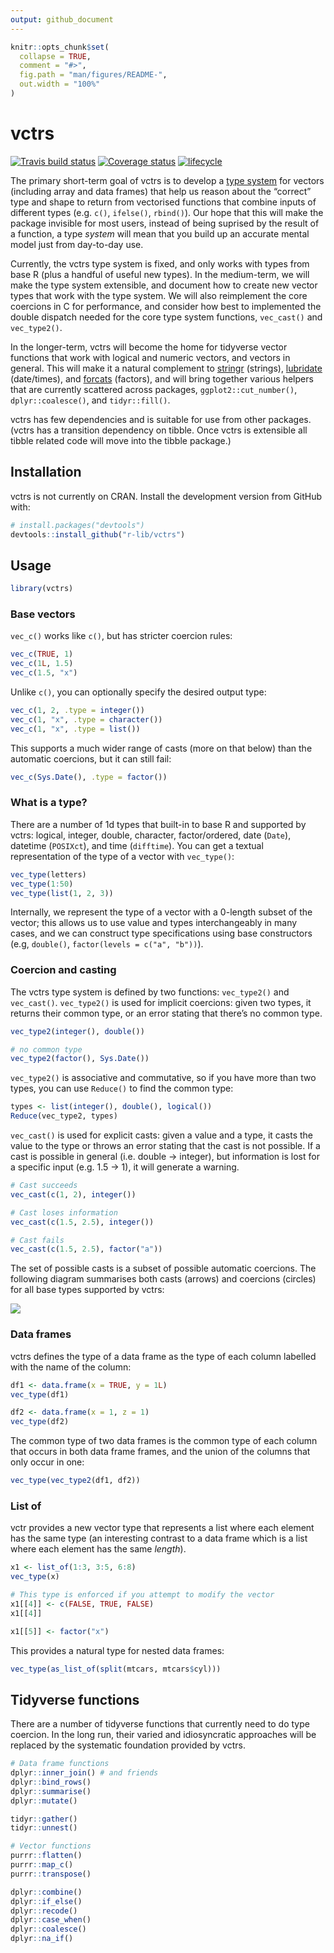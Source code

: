 ```yaml
---
output: github_document
---
```


<!-- README.md is generated from README.Rmd. Please edit that file -->

```r
knitr::opts_chunk$set(
  collapse = TRUE,
  comment = "#>",
  fig.path = "man/figures/README-",
  out.width = "100%"
)
```

# vctrs

[![Travis build status](https://travis-ci.org/r-lib/vctrs.svg?branch=master)](https://travis-ci.org/r-lib/vctrs)
[![Coverage status](https://codecov.io/gh/r-lib/vctrs/branch/master/graph/badge.svg)](https://codecov.io/github/r-lib/vctrs?branch=master)
[![lifecycle](https://img.shields.io/badge/lifecycle-experimental-orange.svg)](https://www.tidyverse.org/lifecycle/#experimental)

The primary short-term goal of vctrs is to develop a [type system](https://en.wikipedia.org/wiki/Type_system) for vectors (including array and data frames) that help us reason about the "correct" type and shape to return from vectorised functions that combine inputs of different types (e.g. `c()`, `ifelse()`, `rbind()`). Our hope that this will make the package invisible for most users, instead of being suprised by the result of a function, a type _system_ will mean that you build up an accurate mental model just from day-to-day use.

Currently, the vctrs type system is fixed, and only works with types from base R (plus a handful of useful new types). In the medium-term, we will make the type system extensible, and document how to create new vector types that work with the type system. We will also reimplement the core coercions in C for performance, and consider how best to implemented the double dispatch needed for the core type system functions, `vec_cast()` and `vec_type2()`.

In the longer-term, vctrs will become the home for tidyverse vector functions that work with logical and numeric vectors, and vectors in general. This will make it a natural complement to [stringr](https://stringr.tidyverse.org) (strings), [lubridate](http://lubridate.tidyverse.org) (date/times), and [forcats](https://forcats.tidyverse.org) (factors), and will bring together various helpers that are currently scattered across packages, `ggplot2::cut_number()`, `dplyr::coalesce()`, and `tidyr::fill()`. 

vctrs has few dependencies and is suitable for use from other packages. (vctrs has a transition dependency on tibble. Once vctrs is extensible all tibble related code will move into the tibble package.)

## Installation

vctrs is not currently on CRAN. Install the development version from GitHub with:

```r
# install.packages("devtools")
devtools::install_github("r-lib/vctrs")
```

## Usage

```r
library(vctrs)
```

### Base vectors

`vec_c()` works like `c()`, but has stricter coercion rules:

```r
vec_c(TRUE, 1)
vec_c(1L, 1.5)
vec_c(1.5, "x")
```

Unlike `c()`, you can optionally specify the desired output type:

```r
vec_c(1, 2, .type = integer())
vec_c(1, "x", .type = character())
vec_c(1, "x", .type = list())
```

This supports a much wider range of casts (more on that below) than the automatic coercions, but it can still fail:

```r
vec_c(Sys.Date(), .type = factor())
```

### What is a type?

There are a number of 1d types that built-in to base R and supported by vctrs: logical, integer, double, character, factor/ordered, date (`Date`), datetime (`POSIXct`), and time (`difftime`). You can get a textual representation of the type of a vector with `vec_type()`:

```r
vec_type(letters)
vec_type(1:50)
vec_type(list(1, 2, 3))
```

Internally, we represent the type of a vector with a 0-length subset of the vector; this allows us to use value and types interchangeably in many cases, and we can construct type specifications using base constructors (e.g, `double()`, `factor(levels = c("a", "b"))`).

### Coercion and casting

The vctrs type system is defined by two functions: `vec_type2()` and `vec_cast()`. `vec_type2()` is used for implicit coercions: given two types, it returns their common type, or an error stating that there's no common type. 

```r
vec_type2(integer(), double())

# no common type
vec_type2(factor(), Sys.Date())
```

`vec_type2()` is associative and commutative, so if you have more than two types, you can use `Reduce()` to find the common type:

```r
types <- list(integer(), double(), logical())
Reduce(vec_type2, types)
```

`vec_cast()` is used for explicit casts: given a value and a type, it casts the value to the type or throws an error stating that the cast is not possible. If a cast is possible in general (i.e. double -> integer), but information is lost for a specific input (e.g. 1.5 -> 1), it will generate a warning.

```r
# Cast succeeds
vec_cast(c(1, 2), integer())

# Cast loses information
vec_cast(c(1.5, 2.5), integer())

# Cast fails
vec_cast(c(1.5, 2.5), factor("a"))
```

The set of possible casts is a subset of possible automatic coercions. The following diagram summarises both casts (arrows) and coercions (circles) for all base types supported by vctrs:

![](man/figures/combined.png)

### Data frames

vctrs defines the type of a data frame as the type of each column labelled with the name of the column:

```r
df1 <- data.frame(x = TRUE, y = 1L)
vec_type(df1)

df2 <- data.frame(x = 1, z = 1)
vec_type(df2)
```

The common type of two data frames is the common type of each column that occurs in both data frame frames, and the union of the columns that only occur in one:

```r
vec_type(vec_type2(df1, df2))
```

### List of

vctr provides a new vector type that represents a list where each element has the same type (an interesting contrast to a data frame which is a list where each element has the same _length_).

```r
x1 <- list_of(1:3, 3:5, 6:8)
vec_type(x)

# This type is enforced if you attempt to modify the vector
x1[[4]] <- c(FALSE, TRUE, FALSE)
x1[[4]]

x1[[5]] <- factor("x")
```

This provides a natural type for nested data frames:

```r
vec_type(as_list_of(split(mtcars, mtcars$cyl)))
```


## Tidyverse functions

There are a number of tidyverse functions that currently need to do type coercion. In the long run, their varied and idiosyncratic approaches will be replaced by the systematic foundation provided by vctrs.

```r
# Data frame functions
dplyr::inner_join() # and friends
dplyr::bind_rows()
dplyr::summarise()
dplyr::mutate()

tidyr::gather()
tidyr::unnest()

# Vector functions
purrr::flatten()
purrr::map_c()
purrr::transpose()

dplyr::combine()
dplyr::if_else()
dplyr::recode()
dplyr::case_when()
dplyr::coalesce()
dplyr::na_if()
```
